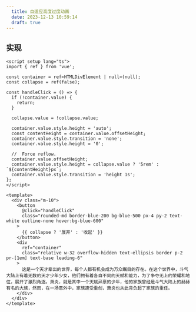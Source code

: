```yaml
---
  title: 自适应高度过度动画
  date: 2023-12-13 10:59:14
  draft: true
---
```


## 实现

```vue
<script setup lang="ts">
import { ref } from 'vue';

const container = ref<HTMLDivElement | null>(null);
const collapse = ref(false);

const handleClick = () => {
  if (!container.value) {
    return;
  }

  collapse.value = !collapse.value;

  container.value.style.height = 'auto';
  const contentHeight = container.value.offsetHeight;
  container.value.style.transition = 'none';
  container.value.style.height = '0';

  //  Force reflow.
  container.value.offsetHeight;
  container.value.style.height = collapse.value ? '5rem' : `${contentHeight}px`;
  container.value.style.transition = 'height 1s';
};
</script>

<template>
  <div class="m-10">
    <button
      @click="handleClick"
      class="rounded-md border-blue-200 bg-blue-500 px-4 py-2 text-white outline-none hover:bg-blue-600"
    >
      {{ collapse ? '展开' : '收起' }}
    </button>
    <div
      ref="container"
      class="relative w-32 overflow-hidden text-ellipsis border p-2 pr-[1em] text-base leading-6"
    >
      这是一个天才辈出的世界，每个人都有机会成为万众瞩目的存在。在这个世界中，斗气大陆上有着无数的天才少年少女，他们拥有着各自不同的天赋和能力，为了争夺无上的荣耀和地位，展开了激烈角逐。萧炎，就是其中一个天赋异禀的少年，他的家族曾经是斗气大陆上的赫赫有名的大族，然而，在一场意外中，家族遭受重创，萧炎也从此背负起了家族的重任。
    </div>
  </div>
</template>
```
